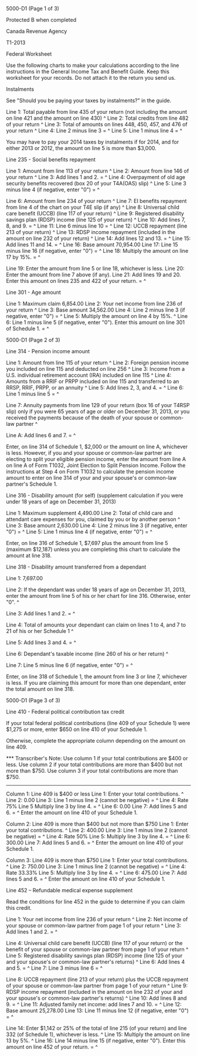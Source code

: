 ﻿5000-D1 (Page 1 of 3) 
 
Protected B when completed 
 
Canada Revenue Agency 
 
T1-2013 
 
Federal Worksheet 
 
Use the following charts to make your calculations according to the line 
instructions in the General Income Tax and Benefit Guide. Keep this worksheet 
for your records. Do not attach it to the return you send us. 
 
Instalments 
 
See "Should you be paying your taxes by instalments?" in the guide. 
 
Line 1: Total payable from line 435 of your return (not including the amount 
on line 421 and the amount on line 430) ^
Line 2: Total credits from line 482 of your return ^
Line 3: Total of amounts on lines 448, 450, 457, and 476 of your return ^
Line 4: Line 2 minus line 3 = ^
Line 5: Line 1 minus line 4 = ^
 
You may have to pay your 2014 taxes by instalments if for 2014, and for 
either 2013 or 2012, the amount on line 5 is more than $3,000. 
 
Line 235 - Social benefits repayment 
 
Line 1: Amount from line 113 of your return ^
Line 2: Amount from line 146 of your return ^
Line 3: Add lines 1 and 2. = ^
Line 4: Overpayment of old age security benefits recovered (box 20 of your 
T4A(OAS) slip) ^
Line 5: Line 3 minus line 4 (if negative, enter "0") = ^
 
Line 6: Amount from line 234 of your return ^
Line 7: EI benefits repayment from line 4 of the chart on your T4E slip (if 
any) ^
Line 8: Universal child care benefit (UCCB) (line 117 of your return) ^
Line 9: Registered disability savings plan (RDSP) income (line 125 of your 
return) ^
Line 10: Add lines 7, 8, and 9. = ^
Line 11: Line 6 minus line 10 = ^
Line 12: UCCB repayment (line 213 of your return) ^
Line 13: RDSP income repayment (included in the amount on line 232 of your 
return) ^
Line 14: Add lines 12 and 13. = ^
Line 15: Add lines 11 and 14. = ^
Line 16: Base amount 70,954.00 
Line 17: Line 15 minus line 16 (if negative, enter "0") = ^
Line 18: Multiply the amount on line 17 by 15%. = ^
 
Line 19: Enter the amount from line 5 or line 18, whichever is less. 
Line 20: Enter the amount from line 7 above (if any). 
Line 21: Add lines 19 and 20. Enter this amount on lines 235 and 422 of your 
return. = ^
 
Line 301 - Age amount 
 
Line 1: Maximum claim 6,854.00 
Line 2: Your net income from line 236 of your return ^
Line 3: Base amount 34,562.00 
Line 4: Line 2 minus line 3 (if negative, enter "0") = ^
Line 5: Multiply the amount on line 4 by 15%. ^
Line 6: Line 1 minus line 5 (if negative, enter "0"). Enter this amount on 
line 301 of Schedule 1. = ^
 
 
5000-D1 (Page 2 of 3) 
 
Line 314 - Pension income amount 
 
Line 1: Amount from line 115 of your return ^
Line 2: Foreign pension income you included on line 115 and deducted on line 
256 ^
Line 3: Income from a U.S. individual retirement account (IRA) included on 
line 115 ^
Line 4: Amounts from a RRIF or PRPP included on line 115 and transferred to 
an RRSP, RRIF, PRPP, or an annuity ^
Line 5: Add lines 2, 3, and 4. = ^
Line 6: Line 1 minus line 5 = ^
 
Line 7: Annuity payments from line 129 of your return (box 16 of your T4RSP 
slip) only if you were 65 years of age or older on December 31, 2013, or you 
received the payments because of the death of your spouse or common-law 
partner ^
 
Line A: Add lines 6 and 7. = ^
 
Enter, on line 314 of Schedule 1, $2,000 or the amount on line A, whichever 
is less. However, if you and your spouse or common-law partner are electing 
to split your eligible pension income, enter the amount from line A on line A 
of Form T1032, Joint Election to Split Pension Income. Follow the 
instructions at Step 4 on Form T1032 to calculate the pension income amount 
to enter on line 314 of your and your spouse's or common-law partner's 
Schedule 1. 
 
Line 316 - Disability amount (for self) (supplement calculation if you were 
under 18 years of age on December 31, 2013) 
 
Line 1: Maximum supplement 4,490.00 
Line 2: Total of child care and attendant care expenses for you, claimed by 
you or by another person ^
Line 3: Base amount 2,630.00 
Line 4: Line 2 minus line 3 (if negative, enter "0") = ^
Line 5: Line 1 minus line 4 (if negative, enter "0") = ^
 
Enter, on line 316 of Schedule 1, $7,697 plus the amount from line 5 (maximum 
$12,187) unless you are completing this chart to calculate the amount at line 
318. 
 
Line 318 - Disability amount transferred from a dependant 
 
Line 1: 7,697.00 
 
Line 2: If the dependant was under 18 years of age on December 31, 2013, 
enter the amount from line 5 of his or her chart for line 316. Otherwise, 
enter "0". ^
 
Line 3: Add lines 1 and 2. = ^
 
Line 4: Total of amounts your dependant can claim on lines 1 to 4, and 7 to 
21 of his or her Schedule 1 ^
 
Line 5: Add lines 3 and 4. = ^
 
Line 6: Dependant's taxable income (line 260 of his or her return) ^
 
Line 7: Line 5 minus line 6 (if negative, enter "0") = ^
 
Enter, on line 318 of Schedule 1, the amount from line 3 or line 7, whichever 
is less. If you are claiming this amount for more than one dependant, enter 
the total amount on line 318. 
 
 
5000-D1 (Page 3 of 3) 
 
Line 410 - Federal political contribution tax credit 
 
If your total federal political contributions (line 409 of your Schedule 1) 
were $1,275 or more, enter $650 on line 410 of your Schedule 1. 
 
Otherwise, complete the appropriate column depending on the amount on line 
409. 
 
*** Transcriber's Note: Use column 1 if your total contributions are $400 or 
less. Use column 2 if your total contributions are more than $400 but not 
more than $750. Use column 3 if your total contributions are more than $750. 
*** 
 
Column 1: Line 409 is $400 or less 
Line 1: Enter your total contributions. ^
Line 2: 0.00 
Line 3: Line 1 minus line 2 (cannot be negative) = ^
Line 4: Rate 75% 
Line 5 Multiply line 3 by line 4. = ^
Line 6: 0.00 
Line 7: Add lines 5 and 6. = ^
Enter the amount on line 410 of your Schedule 1. 
 
Column 2: Line 409 is more than $400 but not more than $750 
Line 1: Enter your total contributions. ^
Line 2: 400.00 
Line 3: Line 1 minus line 2 (cannot be negative) = ^
Line 4: Rate 50% 
Line 5: Multiply line 3 by line 4. = ^
Line 6: 300.00 
Line 7: Add lines 5 and 6. = ^
Enter the amount on line 410 of your Schedule 1. 
 
Column 3: Line 409 is more than $750 
Line 1: Enter your total contributions. ^
Line 2: 750.00 
Line 3: Line 1 minus line 2 (cannot be negative) = ^
Line 4: Rate 33.33% 
Line 5: Multiply line 3 by line 4. = ^
Line 6: 475.00 
Line 7: Add lines 5 and 6. = ^
Enter the amount on line 410 of your Schedule 1. 
 
Line 452 – Refundable medical expense supplement 
 
Read the conditions for line 452 in the guide to determine if you can claim 
this credit. 
 
Line 1: Your net income from line 236 of your return ^
Line 2: Net income of your spouse or common-law partner from page 1 of your 
return ^
Line 3: Add lines 1 and 2. = ^
 
Line 4: Universal child care benefit (UCCB) (line 117 of your return) or the 
benefit of your spouse or common-law partner from page 1 of your return ^
Line 5: Registered disability savings plan (RDSP) income (line 125 of your 
and your spouse's or common-law partner's returns) ^
Line 6: Add lines 4 and 5. = ^
Line 7: Line 3 minus line 6 = ^
 
Line 8: UCCB repayment (line 213 of your return) plus the UCCB repayment of 
your spouse or common-law partner from page 1 of your return ^
Line 9: RDSP income repayment (included in the amount on line 232 of your and 
your spouse's or common-law partner's returns) ^
Line 10: Add lines 8 and 9. = ^
Line 11: Adjusted family net income: add lines 7 and 10. = ^
Line 12: Base amount 25,278.00 
Line 13: Line 11 minus line 12 (if negative, enter "0") = ^
 
Line 14: Enter $1,142 or 25% of the total of line 215 (of your return) and 
line 332 (of Schedule 1), whichever is less. ^
Line 15: Multiply the amount on line 13 by 5%. ^
Line 16: Line 14 minus line 15 (if negative, enter "0"). Enter this amount on 
line 452 of your return. = ^
